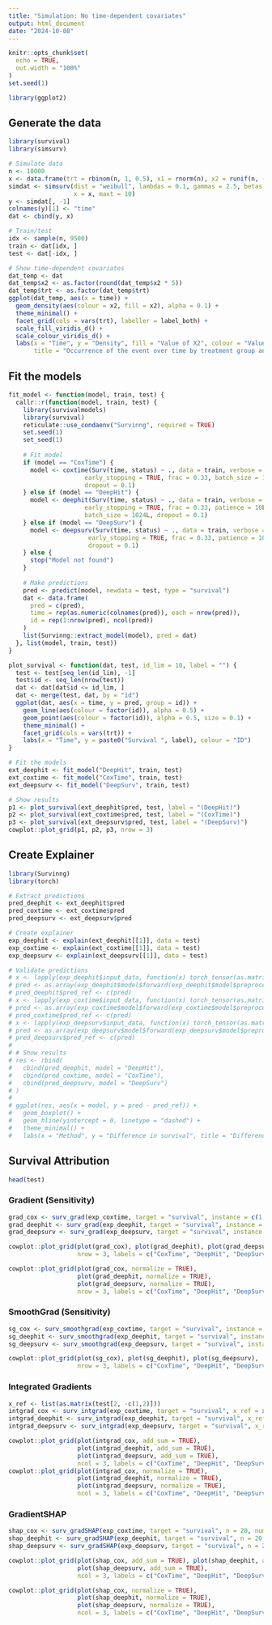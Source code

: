```yaml
---
title: "Simulation: No time-dependent covariates"
output: html_document
date: "2024-10-08"
---
```


```r
knitr::opts_chunk$set(
  echo = TRUE,
  out.width = "100%"
)
set.seed(1)

library(ggplot2)
```

## Generate the data

```r
library(survival)
library(simsurv)

# Simulate data
n <- 10000
x <- data.frame(trt = rbinom(n, 1, 0.5), x1 = rnorm(n), x2 = runif(n, -1, 1))
simdat <- simsurv(dist = "weibull", lambdas = 0.1, gammas = 2.5, betas = c(trt = -2, x2 = 1),
                  x = x, maxt = 10)
y <- simdat[, -1]
colnames(y)[1] <- "time"
dat <- cbind(y, x)

# Train/test
idx <- sample(n, 9500)
train <- dat[idx, ]
test <- dat[-idx, ]

# Show time-dependent covariates
dat_temp <- dat
dat_temp$x2 <- as.factor(round(dat_temp$x2 * 5))
dat_temp$trt <- as.factor(dat_temp$trt)
ggplot(dat_temp, aes(x = time)) + 
  geom_density(aes(colour = x2, fill = x2), alpha = 0.1) +
  theme_minimal() +
  facet_grid(cols = vars(trt), labeller = label_both) +
  scale_fill_viridis_d() +
  scale_colour_viridis_d() +
  labs(x = "Time", y = "Density", fill = "Value of X2", colour = "Value of X2",
       title = "Occurrence of the event over time by treatment group and X2")

```

## Fit the models
```r
fit_model <- function(model, train, test) {
  callr::r(function(model, train, test) {
    library(survivalmodels)
    library(survival)
    reticulate::use_condaenv("Survinng", required = TRUE)
    set.seed(1)
    set_seed(1)
    
    # Fit model
    if (model == "CoxTime") {
      model <- coxtime(Surv(time, status) ~ ., data = train, verbose = FALSE, epochs = 500L,
                     early_stopping = TRUE, frac = 0.33, batch_size = 1024L, patience = 10L,
                     dropout = 0.1)
    } else if (model == "DeepHit") {
      model <- deephit(Surv(time, status) ~ ., data = train, verbose = FALSE, epochs = 500L,
                     early_stopping = TRUE, frac = 0.33, patience = 10L, cuts = 30, 
                     batch_size = 1024L, dropout = 0.1)
    } else if (model == "DeepSurv") {
      model <- deepsurv(Surv(time, status) ~ ., data = train, verbose = FALSE, epochs = 100L,
                      early_stopping = TRUE, frac = 0.33, patience = 10L, batch_size = 1024L,
                      dropout = 0.1)
    } else {
      stop("Model not found")
    }
    
    # Make predictions
    pred <- predict(model, newdata = test, type = "survival")
    dat <- data.frame(
      pred = c(pred), 
      time = rep(as.numeric(colnames(pred)), each = nrow(pred)),
      id = rep(1:nrow(pred), ncol(pred))
    )
    list(Survinng::extract_model(model), pred = dat)
  }, list(model, train, test))
}

plot_survival <- function(dat, test, id_lim = 10, label = "") {
  test <- test[seq_len(id_lim), -1]
  test$id <- seq_len(nrow(test))
  dat <- dat[dat$id <= id_lim, ]
  dat <- merge(test, dat, by = "id")
  ggplot(dat, aes(x = time, y = pred, group = id)) +
    geom_line(aes(colour = factor(id)), alpha = 0.5) +
    geom_point(aes(colour = factor(id)), alpha = 0.5, size = 0.1) +
    theme_minimal() +
    facet_grid(cols = vars(trt)) +
    labs(x = "Time", y = paste0("Survival ", label), colour = "ID")
}
```

```r
# Fit the models
ext_deephit <- fit_model("DeepHit", train, test)
ext_coxtime <- fit_model("CoxTime", train, test)
ext_deepsurv <- fit_model("DeepSurv", train, test)

# Show results
p1 <- plot_survival(ext_deephit$pred, test, label = "(DeepHit)")
p2 <- plot_survival(ext_coxtime$pred, test, label = "(CoxTime)")
p3 <- plot_survival(ext_deepsurv$pred, test, label = "(DeepSurv)")
cowplot::plot_grid(p1, p2, p3, nrow = 3)
```


## Create Explainer

```r
library(Survinng)
library(torch)

# Extract predictions
pred_deephit <- ext_deephit$pred
pred_coxtime <- ext_coxtime$pred
pred_deepsurv <- ext_deepsurv$pred

# Create explainer
exp_deephit <- explain(ext_deephit[[1]], data = test)
exp_coxtime <- explain(ext_coxtime[[1]], data = test)
exp_deepsurv <- explain(ext_deepsurv[[1]], data = test)

# Validate predictions
# x <- lapply(exp_deephit$input_data, function(x) torch_tensor(as.matrix(x)))
# pred <- as.array(exp_deephit$model$forward(exp_deephit$model$preprocess_fun(x), target = "survival")[[1]]$squeeze())
# pred_deephit$pred_ref <- c(pred)
# x <- lapply(exp_coxtime$input_data, function(x) torch_tensor(as.matrix(x)))
# pred <- as.array(exp_coxtime$model$forward(exp_coxtime$model$preprocess_fun(x), target = "survival")[[1]]$squeeze())
# pred_coxtime$pred_ref <- c(pred)
# x <- lapply(exp_deepsurv$input_data, function(x) torch_tensor(as.matrix(x)))
# pred <- as.array(exp_deepsurv$model$forward(exp_deepsurv$model$preprocess_fun(x), target = "survival")[[1]]$squeeze())
# pred_deepsurv$pred_ref <- c(pred)
# 
# # Show results
# res <- rbind(
#   cbind(pred_deephit, model = "DeepHit"),
#   cbind(pred_coxtime, model = "CoxTime"),
#   cbind(pred_deepsurv, model = "DeepSurv")
# )
# 
# ggplot(res, aes(x = model, y = pred - pred_ref)) +
#   geom_boxplot() +
#   geom_hline(yintercept = 0, linetype = "dashed") +
#   theme_minimal() +
#   labs(x = "Method", y = "Difference in survival", title = "Difference in survival between predictions and reference")

```


## Survival Attribution
```r
head(test)
```

### Gradient (Sensitivity)

```r
grad_cox <- surv_grad(exp_coxtime, target = "survival", instance = c(1,2))
grad_deephit <- surv_grad(exp_deephit, target = "survival", instance = c(1,2))
grad_deepsurv <- surv_grad(exp_deepsurv, target = "survival", instance = c(1,2))

cowplot::plot_grid(plot(grad_cox), plot(grad_deephit), plot(grad_deepsurv),
                   nrow = 3, labels = c("CoxTime", "DeepHit", "DeepSurv"))

cowplot::plot_grid(plot(grad_cox, normalize = TRUE), 
                   plot(grad_deephit, normalize = TRUE), 
                   plot(grad_deepsurv, normalize = TRUE),
                   nrow = 3, labels = c("CoxTime", "DeepHit", "DeepSurv"))
```

### SmoothGrad (Sensitivity)

```r
sg_cox <- surv_smoothgrad(exp_coxtime, target = "survival", instance = c(1,2), n = 50, noise_level = 0.4)
sg_deephit <- surv_smoothgrad(exp_deephit, target = "survival", instance = c(1,2), n = 50, noise_level = 0.4)
sg_deepsurv <- surv_smoothgrad(exp_deepsurv, target = "survival", instance = c(1,2), n = 50, noise_level = 0.4)

cowplot::plot_grid(plot(sg_cox), plot(sg_deephit), plot(sg_deepsurv),
                   nrow = 3, labels = c("CoxTime", "DeepHit", "DeepSurv"))
```

### Integrated Gradients

```r
x_ref <- list(as.matrix(test[2, -c(1,2)]))
intgrad_cox <- surv_intgrad(exp_coxtime, target = "survival", x_ref = x_ref, n = 100)
intgrad_deephit <- surv_intgrad(exp_deephit, target = "survival", x_ref = x_ref, n = 100)
intgrad_deepsurv <- surv_intgrad(exp_deepsurv, target = "survival", x_ref = x_ref, n = 100)

cowplot::plot_grid(plot(intgrad_cox, add_sum = TRUE), 
                   plot(intgrad_deephit, add_sum = TRUE), 
                   plot(intgrad_deepsurv, add_sum = TRUE),
                   ncol = 3, labels = c("CoxTime", "DeepHit", "DeepSurv"))
cowplot::plot_grid(plot(intgrad_cox, normalize = TRUE), 
                   plot(intgrad_deephit, normalize = TRUE), 
                   plot(intgrad_deepsurv, normalize = TRUE),
                   ncol = 3, labels = c("CoxTime", "DeepHit", "DeepSurv"))
```

### GradientSHAP

```r
shap_cox <- surv_gradSHAP(exp_coxtime, target = "survival", n = 20, num_samples = 500)
shap_deephit <- surv_gradSHAP(exp_deephit, target = "survival", n = 20, num_samples = 500)
shap_deepsurv <- surv_gradSHAP(exp_deepsurv, target = "survival", n = 20, num_samples =500)

cowplot::plot_grid(plot(shap_cox, add_sum = TRUE), plot(shap_deephit, add_sum = TRUE), 
                   plot(shap_deepsurv, add_sum = TRUE),
                   ncol = 3, labels = c("CoxTime", "DeepHit", "DeepSurv"))

cowplot::plot_grid(plot(shap_cox, normalize = TRUE), 
                   plot(shap_deephit, normalize = TRUE), 
                   plot(shap_deepsurv, normalize = TRUE),
                   ncol = 3, labels = c("CoxTime", "DeepHit", "DeepSurv")) 

```


